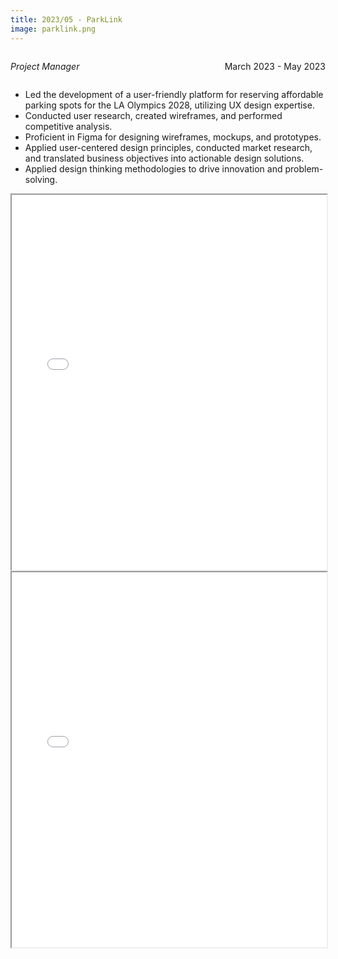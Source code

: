 ```yaml
---
title: 2023/05 - ParkLink
image: parklink.png
---
```


::: {style="overflow: hidden;"}
::: {style="float: left;"}
*Project Manager*
:::

::: {style="float: right;"}
March 2023 - May 2023
:::
:::

-   Led the development of a user-friendly platform for reserving affordable parking spots for the LA Olympics 2028, utilizing UX design expertise.
-   Conducted user research, created wireframes, and performed competitive analysis.
-   Proficient in Figma for designing wireframes, mockups, and prototypes.
-   Applied user-centered design principles, conducted market research, and translated business objectives into actionable design solutions.
-   Applied design thinking methodologies to drive innovation and problem-solving.

::: {#fig-RefCardR}
<iframe width="100%" height="600" src="Team4-4ward-Pitch-Deck.pdf">

</iframe>
:::

::: {#fig-RefCardR}
<iframe width="100%" height="600" src="Team4-4ward-Readme.pdf">

</iframe>
:::
